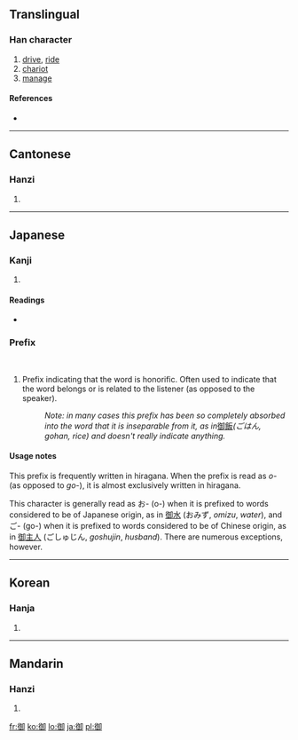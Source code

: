 {{see|禦}}
==Translingual==

===Han character===
{{Han char|rn=60|rad=彳|as=08|asj=09|sn=11|snj=12|four=2722<sub>0</sub>|canj=竹人人一中 (HOOML)|ids=⿰[[彳]][[卸]]}}

# [[drive]], [[ride]]
# [[chariot]]
# [[manage]]

====References====
* {{Han ref|kx=0368.230|dkj=10157|dj=0693.050|hdz=20832.160|uh=5FA1|ud=24481|bh=B173|bd=45427}}

----

==Cantonese==

===Hanzi===
{{yue-hanzi|jyut=|y=yu6}}

# {{defn|Cantonese}}

----

==Japanese==

===Kanji===
{{ja-kanji|grade=c|rs=彳08}}

# {{defn|Japanese}}

====Readings====
* {{ja-readings|on=[[ぎょ]] ([[gyo]]), [[ご]] ([[go]])|kun=[[おん]] ([[on]]), [[おさめる]] ([[osameru]])}}

===Prefix===
{{ja-pos|k|prefix|hira=お|rom=o}}<br/>
{{ja-pos|k|prefix|hira=ご|rom=go|hidx=こ'}}

# Prefix indicating that the word is honorific.  Often used to indicate that the word belongs or is related to the listener (as opposed to the speaker).
#: ''Note: in many cases this prefix has been so completely absorbed into the word that it is inseparable from it, as in ''[[御飯]]'' (ごはん, gohan, rice) and doesn't really indicate anything.''

====Usage notes====
This prefix is frequently written in hiragana.  When the prefix is read as ''o-'' (as opposed to ''go-''), it is almost exclusively written in hiragana.

This character is generally read as お- (o-) when it is prefixed to words considered to be of Japanese origin, as in [[御水]] (おみず, ''omizu'', ''water''), and ご- (go-) when it is prefixed to words considered to be of Chinese origin, as in [[御主人]] (ごしゅじん, ''goshujin'', ''husband'').  There are numerous exceptions, however.

----

==Korean==

===Hanja===
{{ko-hanja|hangeul=[[어]], [[아]]|eumhun=|rv=eo, a|mr=ŏ, a|y=e, a}}

# {{defn|Korean}}

----

==Mandarin==

===Hanzi===
{{cmn-hanzi|tra=禦|pin=[[yà]] ([[ya4]]), [[yù]] ([[yu4]])|wg=ya<sup>4</sup>, yü<sup>4</sup>}}

# {{defn|Mandarin}}

[[fr:御]]
[[ko:御]]
[[lo:御]]
[[ja:御]]
[[pl:御]]